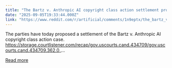 ```yaml
---
title: "The Bartz v. Anthropic AI copyright class action settlement proposal has been made"
date: "2025-09-05T19:33:44.000Z"
link: "https://www.reddit.com/r/artificial/comments/1n9eptx/the_bartz_v_anthropic_ai_copyright_class_action/"
---
```


The parties have today proposed a settlement of the Bartz v. Anthropic AI copyright class action case.
 https://storage.courtlistener.com/recap/gov.uscourts.cand.434709/gov.uscourts.cand.434709.362.0_...

[Read more](https://www.reddit.com/r/artificial/comments/1n9eptx/the_bartz_v_anthropic_ai_copyright_class_action/)
